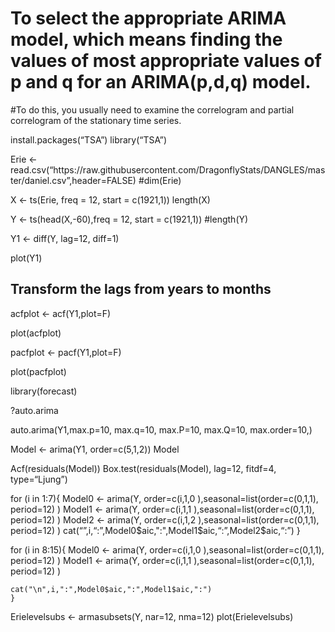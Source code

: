 
# To select the appropriate ARIMA model, which means finding the values of most appropriate values of p and q for an ARIMA(p,d,q) model. 
#To do this, you usually need to examine the correlogram and partial correlogram of the stationary time series.

install.packages("TSA")
library("TSA")

Erie <- read.csv("https://raw.githubusercontent.com/DragonflyStats/DANGLES/master/daniel.csv",header=FALSE)
#dim(Erie)

X <- ts(Erie, freq = 12, start = c(1921,1))
length(X)

Y <- ts(head(X,-60),freq = 12, start = c(1921,1))
#length(Y)

Y1 <- diff(Y, lag=12, diff=1)


plot(Y1)

## Transform the lags from years to months
acfplot <- acf(Y1,plot=F)

plot(acfplot)

pacfplot <- pacf(Y1,plot=F)

plot(pacfplot)

library(forecast)

?auto.arima

auto.arima(Y1,max.p=10, max.q=10,
     max.P=10, max.Q=10, max.order=10,)

Model <- arima(Y1, order=c(5,1,2))
Model

Acf(residuals(Model))
Box.test(residuals(Model), lag=12, fitdf=4, type="Ljung")

for (i in 1:7){
    Model0 <- arima(Y, order=c(i,1,0  ),seasonal=list(order=c(0,1,1), period=12) )
    Model1 <- arima(Y, order=c(i,1,1  ),seasonal=list(order=c(0,1,1), period=12) )
    Model2 <- arima(Y, order=c(i,1,2  ),seasonal=list(order=c(0,1,1), period=12) )
    cat("\n",i,":",Model0$aic,":",Model1$aic,":",Model2$aic,":")
    }

for (i in 8:15){
    Model0 <- arima(Y, order=c(i,1,0  ),seasonal=list(order=c(0,1,1), period=12) )
    Model1 <- arima(Y, order=c(i,1,1  ),seasonal=list(order=c(0,1,1), period=12) )

    cat("\n",i,":",Model0$aic,":",Model1$aic,":")
    }

Erielevelsubs <- armasubsets(Y, nar=12, nma=12)
plot(Erielevelsubs)

